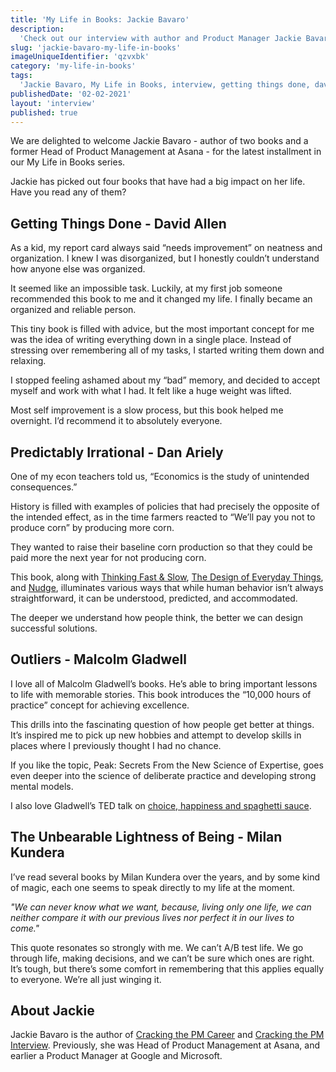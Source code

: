 ```yaml
---
title: 'My Life in Books: Jackie Bavaro'
description:
  'Check out our interview with author and Product Manager Jackie Bavaro where she tells us about some of the books that have made an impact on her life.'
slug: 'jackie-bavaro-my-life-in-books'
imageUniqueIdentifier: 'qzvxbk'
category: 'my-life-in-books'
tags:
  'Jackie Bavaro, My Life in Books, interview, getting things done, david allen,Predictably Irrational, Dan Ariely, outliers, malcolm gladwell, the unbearable lightness of being, milan kundera, asana, google, microsoft'
publishedDate: '02-02-2021'
layout: 'interview'
published: true
---
```


<p style={{ fontSize: '20px' }}>
  We are delighted to welcome Jackie Bavaro - author of two books and a former Head of Product Management at Asana - for the latest installment in our My Life in Books
  series.
</p>

<p style={{ fontSize: '20px' }}>
Jackie has picked out four books that have had a big impact on her life. Have you read any of them?
</p>

<Box textAlign="center">
  <h2>Getting Things Done - David Allen</h2>
</Box>

<Image266x400
  src="david-allen-getting-things-done_qtpdxx"
  altText="Getting Things Done - David Allen"
  imageCategory="book-summaries"
/>

As a kid, my report card always said “needs improvement” on neatness and organization. I knew I was disorganized, but I honestly couldn’t understand how anyone else was organized. 

It seemed like an impossible task. Luckily, at my first job someone recommended this book to me and it changed my life. I finally became an organized and reliable person.

This tiny book is filled with advice, but the most important concept for me was the idea of writing everything down in a single place. Instead of stressing over remembering all of my tasks, I started writing them down and relaxing. 

I stopped feeling ashamed about my “bad” memory, and decided to accept myself and work with what I had. It felt like a huge weight was lifted.

Most self improvement is a slow process, but this book helped me overnight. I’d recommend it to absolutely everyone.

<AmazonCta link="https://www.amazon.com/Getting-Things-Done-Stress-Free-Productivity/dp/0143126563?dchild=1&keywords=Getting+Things+Done+-+David+Allen&qid=1612299404&sr=8-1&linkCode=ll1&tag=paperbacktrav-20&linkId=54921be2eb1c342d6273189af0beb349&language=en_US&ref_=as_li_ss_tl" />

<Box textAlign="center">
  <h2>Predictably Irrational - Dan Ariely</h2>
</Box>

<Image266x400
  src="dan-ariely-predictably-irrational_ainsti"
  altText="Predictably Irrational - Dan Ariely"
  imageCategory="book-summaries"
/>

One of my econ teachers told us, “Economics is the study of unintended consequences.” 

History is filled with examples of policies that had precisely the opposite of the intended effect, as in the time farmers reacted to “We’ll pay you not to produce corn” by producing more corn. 

They wanted to raise their baseline corn production so that they could be paid more the next year for not producing corn.

This book, along with [Thinking Fast & Slow](https://www.amazon.com/Thinking-Fast-Slow-Daniel-Kahneman/dp/0374533555?dchild=1&keywords=Thinking+Fast+%26+Slow&qid=1612299557&sr=8-1&linkCode=ll1&tag=paperbacktrav-20&linkId=a0fa9c137ff4ed0a3a941fc7d4b6d6a0&language=en_US&ref_=as_li_ss_tl), [The Design of Everyday Things](https://www.amazon.com/Design-Everyday-Things-Revised-Expanded/dp/0465050654?dchild=1&keywords=The+Design+of+Everyday+Things&qid=1612299591&sr=8-1&linkCode=ll1&tag=paperbacktrav-20&linkId=1e2b3049c6ac1a1fcc9dfad8acba1621&language=en_US&ref_=as_li_ss_tl), and [Nudge](https://www.amazon.com/Nudge-Improving-Decisions-Health-Happiness/dp/014311526X?crid=39Z2BIQ84ZKEP&dchild=1&keywords=nudge&qid=1612299617&sprefix=Nudge%2Caps%2C376&sr=8-1&linkCode=ll1&tag=paperbacktrav-20&linkId=23c7b9321fb58ef4acb6edbc20736e20&language=en_US&ref_=as_li_ss_tl), illuminates various ways that while human behavior isn’t always straightforward, it can be understood, predicted, and accommodated. 

The deeper we understand how people think, the better we can design successful solutions.

<AmazonCta link="https://www.amazon.com/Predictably-Irrational-Revised-Expanded-Decisions/dp/0061353248?dchild=1&keywords=Predictably+Irrational+-+Dan+Ariely&qid=1612299449&sr=8-1&linkCode=ll1&tag=paperbacktrav-20&linkId=8f3245f401e7a8907693d9916bf884fc&language=en_US&ref_=as_li_ss_tl" />

<Box textAlign="center">
  <h2>Outliers - Malcolm Gladwell</h2>
</Box>

<Image266x400
  src="malcolm-gladwell-outliers_irwban"
  altText="Outliers - Malcolm Gladwell"
  imageCategory="book-summaries"
/>

I love all of Malcolm Gladwell’s books. He’s able to bring important lessons to life with memorable stories. This book introduces the “10,000 hours of practice” concept for achieving excellence. 

This drills into the fascinating question of how people get better at things. It’s inspired me to pick up new hobbies and attempt to develop skills in places where I previously thought I had no chance.

If you like the topic, Peak: Secrets From the New Science of Expertise, goes even deeper into the science of deliberate practice and developing strong mental models.

I also love Gladwell’s TED talk on [choice, happiness and spaghetti sauce](https://www.ted.com/talks/malcolm_gladwell_choice_happiness_and_spaghetti_sauce?language=en).


<AmazonCta link="https://www.amazon.com/Outliers-Story-Success-Malcolm-Gladwell/dp/0316017930?dchild=1&keywords=Outliers+-+Malcolm+Gladwell&qid=1612299487&sr=8-1&linkCode=ll1&tag=paperbacktrav-20&linkId=913d497bf3713b0c382edee3eb886bf5&language=en_US&ref_=as_li_ss_tl" />

<Box textAlign="center">
  <h2>The Unbearable Lightness of Being - Milan Kundera</h2>
</Box>

<Image266x400
  src="milan-kundera-the-unbearable-lightness-of-being_ixztvd"
  altText="The Unbearable Lightness of Being - Milan Kundera"
  imageCategory="book-summaries"
/>

I’ve read several books by Milan Kundera over the years, and by some kind of magic, each one seems to speak directly to my life at the moment.

*"We can never know what we want, because, living only one life, we can neither compare it with our previous lives nor perfect it in our lives to come."*

This quote resonates so strongly with me. We can’t A/B test life. We go through life, making decisions, and we can’t be sure which ones are right. It’s tough, but there’s some comfort in remembering that this applies equally to everyone. We’re all just winging it.

<AmazonCta link="https://www.amazon.com/Unbearable-Lightness-Being-Perennial-Classics/dp/0061148520?dchild=1&keywords=The+Unbearable+Lightness+of+Being+-+Milan+Kundera&qid=1612299522&sr=8-1&linkCode=ll1&tag=paperbacktrav-20&linkId=fdd09e5492a2399d88be8d1e34fb7a4e&language=en_US&ref_=as_li_ss_tl" />

## About Jackie

Jackie Bavaro is the author of [Cracking the PM Career](https://amzn.to/36wvS8B) and [Cracking the PM Interview](https://amzn.to/2NWnRDv). Previously, she was Head of Product Management at Asana, and earlier a Product Manager at Google and Microsoft.
